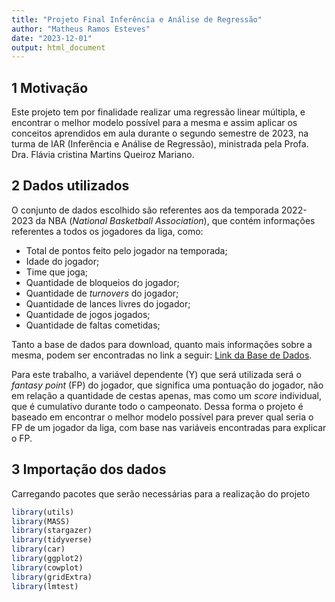 ```yaml
---
title: "Projeto Final Inferência e Análise de Regressão"
author: "Matheus Ramos Esteves"
date: "2023-12-01"
output: html_document
---
```

## 1 Motivação

Este projeto tem por finalidade realizar uma regressão linear múltipla, e encontrar o melhor modelo possível para a mesma e assim aplicar os conceitos aprendidos em aula durante o segundo semestre de 2023, na turma de IAR (Inferência e Análise de Regressão), ministrada pela Profa. Dra. Flávia cristina Martins Queiroz Mariano.

## 2 Dados utilizados

O conjunto de dados escolhido são referentes aos da temporada 2022-2023 da NBA (*National Basketball Association*), que contém informações referentes a todos os jogadores da liga, como:

- Total de pontos feito pelo jogador na temporada;
- Idade do jogador;
- Time que joga;
- Quantidade de bloqueios do jogador;
- Quantidade de *turnovers* do jogador;
- Quantidade de lances livres do jogador;
- Quantidade de jogos jogados;
- Quantidade de faltas cometidas;

Tanto a base de dados para download, quanto mais informações sobre a mesma, podem ser encontradas no link a seguir: 
[Link da Base de Dados](https://www.kaggle.com/datasets/amirhosseinmirzaie/nba-players-stats2023-season).  

Para este trabalho, a variável dependente (Y) que será utilizada será o *fantasy point* (FP) do jogador, que significa uma pontuação do jogador, não em relação a quantidade de cestas apenas, mas como um *score* individual, que é cumulativo durante todo o campeonato. Dessa forma o projeto é baseado em encontrar o melhor modelo possível para prever qual seria o FP de um jogador da liga, com base nas variáveis encontradas para explicar o FP.

## 3 Importação dos dados

Carregando pacotes que serão necessárias para a realização do projeto

```r
library(utils)
library(MASS)
library(stargazer)
library(tidyverse)
library(car)
library(ggplot2)
library(cowplot)
library(gridExtra)
library(lmtest)
```
